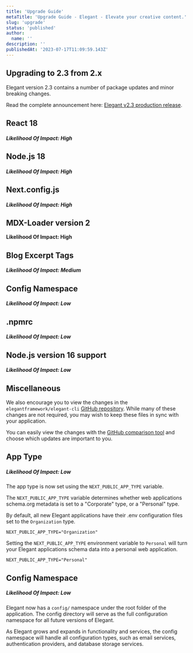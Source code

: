 ```yaml
---
title: 'Upgrade Guide'
metaTitle: 'Upgrade Guide - Elegant - Elevate your creative content.'
slug: 'upgrade'
status: 'published'
author:
  name: ''
description: ''
publishedAt: '2023-07-17T11:09:59.143Z'
---
```


## Upgrading to 2.3 from 2.x

Elegant version 2.3 contains a number of package updates and minor breaking changes.

Read the complete announcement here: [Elegant v2.3 production release](https://www.elegantframework.com/blog/2023-07-14-elegant-v2-3-production).

## React 18

##### **Likelihood Of Impact: High**

## Node.js 18

##### **Likelihood Of Impact: High**

## Next.config.js

##### **Likelihood Of Impact: High**



## **MDX-Loader version 2**

**Likelihood Of Impact: High**





## Blog Excerpt Tags

##### **Likelihood Of Impact: Medium**

## Config Namespace

##### **Likelihood Of Impact: Low**



## .npmrc

##### **Likelihood Of Impact: Low**

## Node.js version 16 support

##### **Likelihood Of Impact: Low**



## Miscellaneous

We also encourage you to view the changes in the `elegantframework/elegant-cli` [GitHub repository](https://github.com/elegantframework/elegant-cli). While many of these changes are not required, you may wish to keep these files in sync with your application.

You can easily view the changes with the [GitHub comparison tool](https://github.com/elegantframework/elegant-cli/compare/v2.2-stable…v2.3) and choose which updates are important to you.

## App Type

##### **Likelihood Of Impact: Low**

The app type is now set using the `NEXT_PUBLIC_APP_TYPE` variable.

The `NEXT_PUBLIC_APP_TYPE` variable determines whether web applications schema.org metadata is set to a "Corporate" type, or a "Personal" type.

By default, all new Elegant applications have their .env configuration files set to the `Organization` type.

```
NEXT_PUBLIC_APP_TYPE="Organization"
```

Setting the `NEXT_PUBLIC_APP_TYPE` environment variable to `Personal` will turn your Elegant applications schema data into a personal web application.

```
NEXT_PUBLIC_APP_TYPE="Personal"
```

## Config Namespace

##### **Likelihood Of Impact: Low**

Elegant now has a `config/` namespace under the root folder of the application. The config directory will serve as the full configuration namespace for all future versions of Elegant.

As Elegant grows and expands in functionality and services, the config namespace will handle all configuration types, such as email services, authentication providers, and database storage services.

